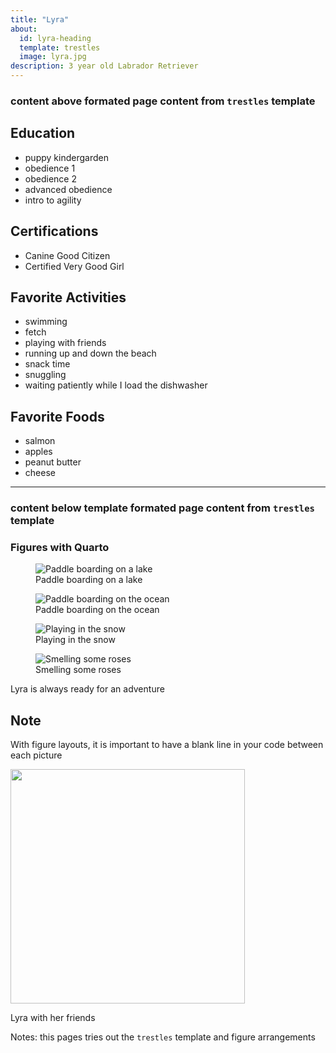 ```yaml
---
title: "Lyra"
about:
  id: lyra-heading
  template: trestles
  image: lyra.jpg
description: 3 year old Labrador Retriever
---
```


### content above formated page content from `trestles` template

::: {#lyra-heading}
## Education

-   puppy kindergarden
-   obedience 1
-   obedience 2
-   advanced obedience
-   intro to agility

## Certifications

-   Canine Good Citizen
-   Certified Very Good Girl

## Favorite Activities

-   swimming
-   fetch
-   playing with friends
-   running up and down the beach
-   snack time
-   snuggling
-   waiting patiently while I load the dishwasher

## Favorite Foods

- salmon
- apples
- peanut butter
- cheese

------------------------------------------------------------------------
:::

### content below template formated page content from `trestles` template

### Figures with Quarto

::: {#fig-sup layout-nrow="2"}
![Paddle boarding on a lake](images/lyra_lake_paddleboard.jpg){#fig-lake_sup}

![Paddle boarding on the ocean](images/lyra_ocean_paddleboard.jpg){#fig-ocean_sup}

![Playing in the snow](images/lyra_snow.jpg){#fig-lyra-snow}

![Smelling some roses](images/lyra_rose_garden.jpg){#fig-lyra-roses}

Lyra is always ready for an adventure
:::

::: callout-note
## Note

With figure layouts, it is important to have a blank line in your code between each picture
:::

::: {#fig-friends}
![](images/lyra_and_friends.jpg){width="375"}

Lyra with her friends
:::

Notes: this pages tries out the `trestles` template and figure arrangements
